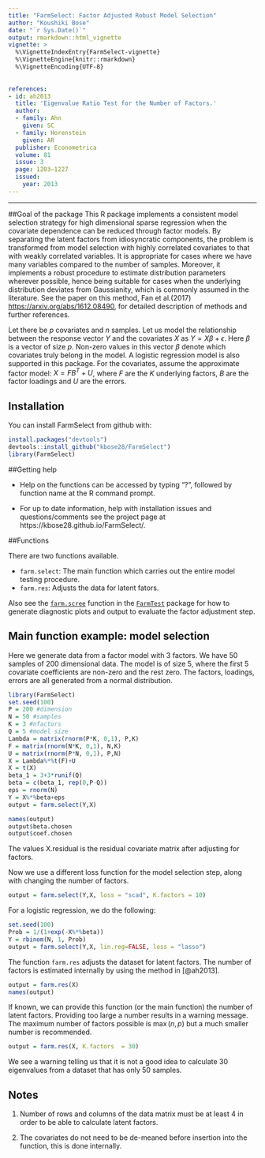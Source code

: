 ```yaml
---
title: "FarmSelect: Factor Adjusted Robust Model Selection"
author: "Koushiki Bose"
date: "`r Sys.Date()`"
output: rmarkdown::html_vignette
vignette: >
  %\VignetteIndexEntry{FarmSelect-vignette}
  %\VignetteEngine{knitr::rmarkdown}
  %\VignetteEncoding{UTF-8}
  
  
references:
- id: ah2013
  title: 'Eigenvalue Ratio Test for the Number of Factors.'
  author:
  - family: Ahn
    given: SC
  - family: Horenstein
    given: AR
  publisher: Econometrica
  volume: 81
  issue: 3
  page: 1203–1227
  issued:
    year: 2013
---
```



---

##Goal of the package
This R package implements a consistent model selection strategy for high dimensional sparse regression when the covariate dependence can be reduced through factor models. By separating the latent factors from idiosyncratic components, the problem is transformed from model selection with highly correlated covariates to that with weakly correlated variables. It is appropriate for cases where we have many variables compared to the number of samples. Moreover, it implements a robust procedure to estimate distribution parameters wherever possible, hence being suitable for cases when the underlying distribution deviates from Gaussianity, which is commonly assumed in the literature. See the paper on this method, Fan et al.(2017) <https://arxiv.org/abs/1612.08490>, for detailed description of methods and further references. 

Let there be $p$ covariates and $n$ samples. Let us model the relationship between the response vector $Y$ and the covariates $X$ as $Y = X\beta+\epsilon$. Here $\beta$ is a vector of size $p$. Non-zero values in this vector $\beta$ denote which covariates truly belong in the model. A logistic regression model is also supported in this package. For the covariates, assume the approximate factor model: $X = FB^T+U$, where $F$ are the $K$ underlying factors, $B$ are the factor loadings and $U$ are the errors. 




## Installation

You can install FarmSelect from github with:

```r
install.packages("devtools")
devtools::install_github("kbose28/FarmSelect")
library(FarmSelect)
```

##Getting help

* Help on the functions can be accessed by typing "?", followed by function name at the R command prompt. 

* For up to date information, help with installation issues and questions/comments see the project page at https://kbose28.github.io/FarmSelect/.

##Functions

There are two functions available. 

* `farm.select`: The main function which carries out the entire model testing procedure.
* `farm.res`: Adjusts the data for latent fators.

Also see the [`farm.scree`](https://www.rdocumentation.org/packages/FarmTest/versions/1.0.0/topics/farm.scree) function in the [`FarmTest`](https://CRAN.R-project.org/package=FarmTest)
 package for how to generate diagnostic plots and output to evaluate the factor adjustment step.

## Main function example: model selection

Here we generate data from a factor model with 3 factors. We have 50 samples of 200 dimensional data. The model is of size 5, where the first 5 covariate coefficients are non-zero and the rest zero. The factors, loadings, errors are all generated from a normal distribution.

```r
library(FarmSelect)
set.seed(100)
P = 200 #dimension
N = 50 #samples
K = 3 #nfactors
Q = 5 #model size
Lambda = matrix(rnorm(P*K, 0,1), P,K)
F = matrix(rnorm(N*K, 0,1), N,K)
U = matrix(rnorm(P*N, 0,1), P,N)
X = Lambda%*%t(F)+U
X = t(X)
beta_1 = 3+3*runif(Q)
beta = c(beta_1, rep(0,P-Q))
eps = rnorm(N)
Y = X%*%beta+eps 
output = farm.select(Y,X)
```
```r
names(output)
output$beta.chosen
output$coef.chosen
```
The values X.residual is the residual covariate matrix after adjusting for factors. 

Now we use a different loss function for the model selection step, along with changing the number of factors.
```r
output = farm.select(Y,X, loss = "scad", K.factors = 10)
```

For a logistic regression, we do the following: 
```r
set.seed(100)
Prob = 1/(1+exp(-X%*%beta))
Y = rbinom(N, 1, Prob)
output = farm.select(Y,X, lin.reg=FALSE, loss = "lasso")
```
The function ``farm.res`` adjusts the dataset for latent factors. The number of factors is estimated internally by using the method in [@ah2013].
```r
output = farm.res(X)
names(output)
```
If known, we can provide this function (or the main function) the number of latent factors. Providing too large a number results in a warning message. The maximum number of factors possible is $\max(n,p)$ but a much smaller number is recommended. 
```r
output = farm.res(X, K.factors  = 30)
```
We see a warning telling us that it is not a good idea to calculate 30 eigenvalues from a dataset that has only 50 samples. 



## Notes 

1. Number of rows and columns of the data matrix must be at least 4 in order to be able to calculate latent factors.


2. The covariates do not need to be de-meaned before insertion into the function, this is done internally. 


